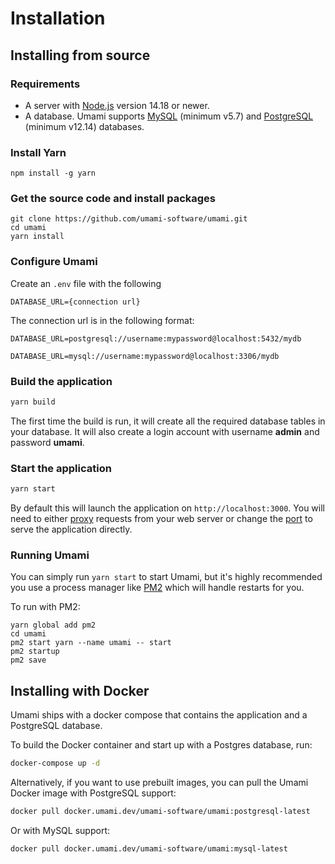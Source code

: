 # Installation

## Installing from source

### Requirements

- A server with [Node.js](https://nodejs.org/) version 14.18 or newer.
- A database. Umami supports [MySQL](https://www.mysql.com/) (minimum v5.7) and [PostgreSQL](https://www.postgresql.org/) (minimum v12.14) databases.

### Install Yarn

```
npm install -g yarn
```

### Get the source code and install packages

```
git clone https://github.com/umami-software/umami.git
cd umami
yarn install
```

### Configure Umami

Create an `.env` file with the following

```
DATABASE_URL={connection url}
```

The connection url is in the following format:

```
DATABASE_URL=postgresql://username:mypassword@localhost:5432/mydb

DATABASE_URL=mysql://username:mypassword@localhost:3306/mydb
```

### Build the application

```bash
yarn build
```

The first time the build is run, it will create all the required database tables in your database.
It will also create a login account with username **admin** and password **umami**.

### Start the application

```bash
yarn start
```

By default this will launch the application on `http://localhost:3000`. You will need to either
[proxy](https://docs.nginx.com/nginx/admin-guide/web-server/reverse-proxy/) requests from your web server
or change the [port](https://nextjs.org/docs/api-reference/cli#production) to serve the application directly.

### Running Umami

You can simply run `yarn start` to start Umami, but it's highly recommended you use a process manager like [PM2](https://pm2.keymetrics.io/) which will handle restarts for you.

To run with PM2:

```
yarn global add pm2
cd umami
pm2 start yarn --name umami -- start
pm2 startup
pm2 save
```

## Installing with Docker

Umami ships with a docker compose that contains the application and a PostgreSQL database.

To build the Docker container and start up with a Postgres database, run:

```bash
docker-compose up -d
```

Alternatively, if you want to use prebuilt images, you can pull the Umami Docker image with PostgreSQL support:

```bash
docker pull docker.umami.dev/umami-software/umami:postgresql-latest
```

Or with MySQL support:

```bash
docker pull docker.umami.dev/umami-software/umami:mysql-latest
```
